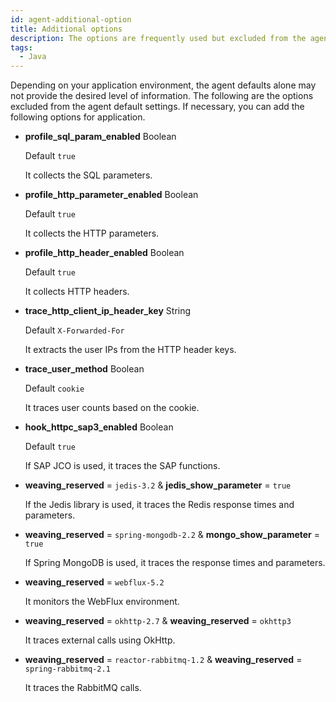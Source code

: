 ```yaml
---
id: agent-additional-option
title: Additional options
description: The options are frequently used but excluded from the agent default settings for security purpose and others.
tags:
  - Java
---
```


Depending on your application environment, the agent defaults alone may not provide the desired level of information. The following are the options excluded from the agent default settings. If necessary, you can add the following options for application.

-   **profile_sql_param_enabled** <span class='type'>Boolean</span>

    Default `true`

    It collects the SQL parameters.

-   **profile_http_parameter_enabled** <span class='type'>Boolean</span>

    Default `true`

    It collects the HTTP parameters.

-   **profile_http_header_enabled** <span class='type'>Boolean</span>

    Default `true`

    It collects HTTP headers.

-   **trace_http_client_ip_header_key** <span class='type'>String</span>

    Default `X-Forwarded-For`

    It extracts the user IPs from the HTTP header keys.

-   **trace_user_method** <span class='type'>Boolean</span>

    Default `cookie`

    It traces user counts based on the cookie.

-   **hook_httpc_sap3_enabled** <span class='type'>Boolean</span>

    Default `true`

    If SAP JCO is used, it traces the SAP functions.

-   **weaving_reserved** = `jedis-3.2` & **jedis_show_parameter** = `true`

    If the Jedis library is used, it traces the Redis response times and parameters.

-   **weaving_reserved** = `spring-mongodb-2.2` & **mongo_show_parameter** = `true`

    If Spring MongoDB is used, it traces the response times and parameters.

-   **weaving_reserved** = `webflux-5.2`

    It monitors the WebFlux environment.

-   **weaving_reserved** = `okhttp-2.7` & **weaving_reserved** = `okhttp3`

    It traces external calls using OkHttp.

-   **weaving_reserved** = `reactor-rabbitmq-1.2` & **weaving_reserved** = `spring-rabbitmq-2.1`

    It traces the RabbitMQ calls.
